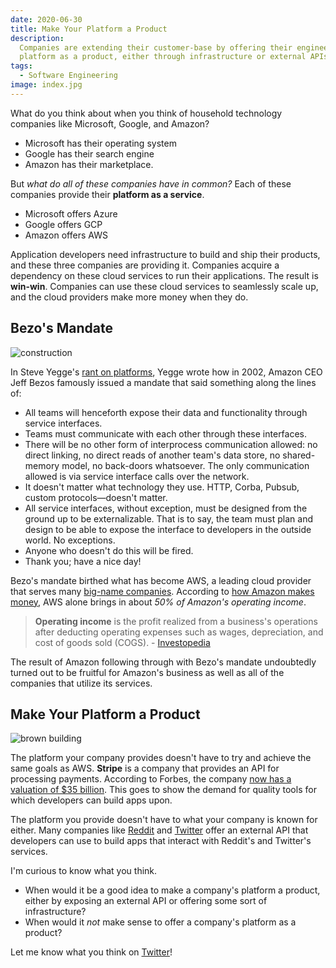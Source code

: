 ```yaml
---
date: 2020-06-30
title: Make Your Platform a Product
description:
  Companies are extending their customer-base by offering their engineering
  platform as a product, either through infrastructure or external APIs.
tags:
  - Software Engineering
image: index.jpg
---
```


What do you think about when you think of household technology companies like
Microsoft, Google, and Amazon?

- Microsoft has their operating system
- Google has their search engine
- Amazon has their marketplace.

But _what do all of these companies have in common?_ Each of these companies
provide their **platform as a service**.

- Microsoft offers Azure
- Google offers GCP
- Amazon offers AWS

Application developers need infrastructure to build and ship their products, and
these three companies are providing it. Companies acquire a dependency on these
cloud services to run their applications. The result is **win-win**. Companies
can use these cloud services to seamlessly scale up, and the cloud providers
make more money when they do.

## Bezo's Mandate

![construction](build.jpg)

In Steve Yegge's
[rant on platforms](https://gist.github.com/chitchcock/1281611), Yegge wrote how
in 2002, Amazon CEO Jeff Bezos famously issued a mandate that said something
along the lines of:

- All teams will henceforth expose their data and functionality through service
  interfaces.
- Teams must communicate with each other through these interfaces.
- There will be no other form of interprocess communication allowed: no direct
  linking, no direct reads of another team's data store, no shared-memory model,
  no back-doors whatsoever. The only communication allowed is via service
  interface calls over the network.
- It doesn't matter what technology they use. HTTP, Corba, Pubsub, custom
  protocols—doesn't matter.
- All service interfaces, without exception, must be designed from the ground up
  to be externalizable. That is to say, the team must plan and design to be able
  to expose the interface to developers in the outside world. No exceptions.
- Anyone who doesn't do this will be fired.
- Thank you; have a nice day!

Bezo's mandate birthed what has become AWS, a leading cloud provider that serves
many [big-name companies](https://www.contino.io/insights/whos-using-aws).
According to
[how Amazon makes money](https://www.investopedia.com/how-amazon-makes-money-4587523),
AWS alone brings in about _50% of Amazon's operating income_.

> **Operating income** is the profit realized from a business's operations after
> deducting operating expenses such as wages, depreciation, and cost of goods
> sold (COGS). -
> [Investopedia](https://www.investopedia.com/terms/o/operatingincome.asp)

The result of Amazon following through with Bezo's mandate undoubtedly turned
out to be fruitful for Amazon's business as well as all of the companies that
utilize its services.

## Make Your Platform a Product

![brown building](brown.jpg)

The platform your company provides doesn't have to try and achieve the same
goals as AWS. **Stripe** is a company that provides an API for processing
payments. According to Forbes, the company
[now has a valuation of \$35 billion](https://www.forbes.com/sites/donnafuscaldo/2019/09/19/stripe-now-has-a-pre-money-valuation-of-35-billion/#20e5591c62e6).
This goes to show the demand for quality tools for which developers can build
apps upon.

The platform you provide doesn't have to what your company is known for either.
Many companies like [Reddit](https://www.reddit.com/dev/api/) and
[Twitter](https://developer.twitter.com/en/docs) offer an external API that
developers can use to build apps that interact with Reddit's and Twitter's
services.

I'm curious to know what you think.

- When would it be a good idea to make a company's platform a product, either by
  exposing an external API or offering some sort of infrastructure?
- When would it _not_ make sense to offer a company's platform as a product?

Let me know what you think on
[Twitter](https://twitter.com/intent/tweet?text=%40swkeever%20https%3A%2F%2Fskies.dev%2Fblog%2Fplatform-product)!
